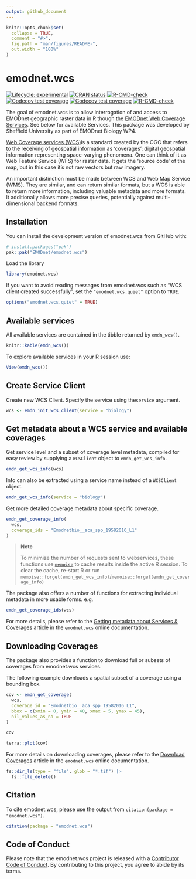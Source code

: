 ```yaml
---
output: github_document
---
```


<!-- README.md is generated from README.Rmd. Please edit that file -->

```r
knitr::opts_chunk$set(
  collapse = TRUE,
  comment = "#>",
  fig.path = "man/figures/README-",
  out.width = "100%"
)
```

# emodnet.wcs

<!-- badges: start -->

[![Lifecycle: experimental](https://img.shields.io/badge/lifecycle-experimental-orange.svg)](https://lifecycle.r-lib.org/articles/stages.html#experimental) [![CRAN status](https://www.r-pkg.org/badges/version/emodnet.wcs)](https://CRAN.R-project.org/package=emodnet.wcs) [![R-CMD-check](https://github.com/EMODnet/emodnet.wcs/actions/workflows/R-CMD-check.yaml/badge.svg)](https://github.com/EMODnet/emodnet.wcs/actions/workflows/R-CMD-check.yaml) [![Codecov test coverage](https://codecov.io/gh/EMODnet/emodnet.wcs/branch/main/graph/badge.svg)](https://app.codecov.io/gh/EMODnet/emodnet.wcs?branch=master)
[![Codecov test coverage](https://codecov.io/gh/EMODnet/emodnet.wcs/graph/badge.svg)](https://app.codecov.io/gh/EMODnet/emodnet.wcs)
[![R-CMD-check](https://github.com/EMODnet/emodnet.wcs/actions/workflows/R-CMD-check.yaml/badge.svg)](https://github.com/EMODnet/emodnet.wcs/actions/workflows/R-CMD-check.yaml)
<!-- badges: end -->

The goal of emodnet.wcs is to allow interrogation of and access to EMODnet geographic raster data in R though the [EMODnet Web Coverage Services](https://github.com/EMODnet/Web-Service-Documentation#web-coverage-service-wcs).
See below for available Services.
This package was developed by Sheffield University as part of EMODnet Biology WP4.

[Web Coverage services (WCS)](https://www.ogc.org/standards/wcs)is a standard created by the OGC that refers to the receiving of geospatial information as 'coverages': digital geospatial information representing space-varying phenomena.
One can think of it as Web Feature Service (WFS) for raster data.
It gets the 'source code' of the map, but in this case it's not raw vectors but raw imagery.

An important distinction must be made between WCS and Web Map Service (WMS).
They are similar, and can return similar formats, but a WCS is able to return more information, including valuable metadata and more formats.
It additionally allows more precise queries, potentially against multi-dimensional backend formats.

## Installation

You can install the development version of emodnet.wcs from GitHub with:

```r
# install.packages("pak")
pak::pak("EMODnet/emodnet.wcs")
```

Load the library

```r
library(emodnet.wcs)
```

If you want to avoid reading messages from emodnet.wcs such as "WCS client created successfully", 
set the `"emodnet.wcs.quiet"` option to `TRUE`.

```r
options("emodnet.wcs.quiet" = TRUE)
```

## Available services

All available services are contained in the tibble returned by `emdn_wcs()`.

```r

knitr::kable(emdn_wcs())
```

To explore available services in your R session use:

```r
View(emdn_wcs())
```

## Create Service Client

Create new WCS Client.
Specify the service using the`service` argument.

```r
wcs <- emdn_init_wcs_client(service = "biology")
```

## Get metadata about a WCS service and available coverages

Get service level and a subset of coverage level metadata, compiled for easy review by supplying a `WCSClient` object to `emdn_get_wcs_info`.

```r
emdn_get_wcs_info(wcs)
```

Info can also be extracted using a service name instead of a `WCSClient` object.

```r
emdn_get_wcs_info(service = "biology")
```

Get more detailed coverage metadata about specific coverage.

```r
emdn_get_coverage_info(
  wcs,
  coverage_ids = "Emodnetbio__aca_spp_19582016_L1"
)
```

> **Note**
> 
> To minimize the number of requests sent to webservices, these functions use [`memoise`](https://memoise.r-lib.org/) to cache results inside the active R session.
> To clear the cache, re-start R or run `memoise::forget(emdn_get_wcs_info)`/`memoise::forget(emdn_get_coverage_info)`

The package also offers a number of functions for extracting individual metadata in more usable forms. e.g.

```r
emdn_get_coverage_ids(wcs)
```

For more details, please refer to the [Getting metadata about Services \& Coverages](https://emodnet.github.io/emodnet.wcs/articles/metadata.html) article in the `emodnet.wcs` online documentation.

## Downloading Coverages

The package also provides a function to download full or subsets of coverages from emodnet.wcs services.

The following example downloads a spatial subset of a coverage using a bounding box.

```r
cov <- emdn_get_coverage(
  wcs,
  coverage_id = "Emodnetbio__aca_spp_19582016_L1",
  bbox = c(xmin = 0, ymin = 40, xmax = 5, ymax = 45),
  nil_values_as_na = TRUE
)

cov
```

```r
terra::plot(cov)
```

For more details on downloading coverages, please refer to the [Download Coverages](https://emodnet.github.io/emodnet.wcs/articles/coverages.html) article in the `emodnet.wcs` online documentation.

```r
fs::dir_ls(type = "file", glob = "*.tif") |>
  fs::file_delete()
```

## Citation

To cite emodnet.wcs, please use the output from `citation(package = "emodnet.wcs")`.

```r
citation(package = "emodnet.wcs")
```

## Code of Conduct

Please note that the emodnet.wcs project is released with a [Contributor Code of Conduct](https://emodnet.github.io/emodnet.wcs/CODE_OF_CONDUCT.html).
By contributing to this project, you agree to abide by its terms.


